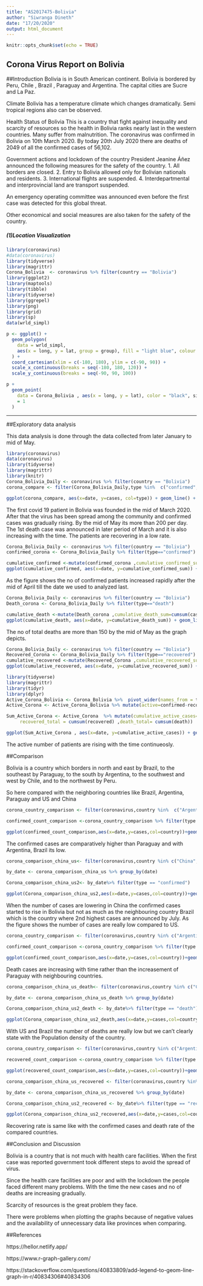 ---
title: "AS2017475-Bolivia"
author: "Siwranga Dineth"
date: "17/20/2020"
output: html_document
---

```{r setup, include=FALSE, }
knitr::opts_chunk$set(echo = TRUE)
```

## Corona Virus Report on Bolivia

##Introduction
Bolivia is  in South American continent. Bolivia is bordered by Peru, Chile , Brazil , Paraguay and Argentina.
The capital cities are Sucre and La Paz.

Climate
Bolivia has a temperature climate which changes dramatically. Semi tropical regions also can be observed.

Health Status of Bolivia
This is a country that fight against inequality and scarcity of resources so the health in Bolivia ranks nearly last in the western countries. Many suffer from malnutrition.
The coronavirus was confirmed in Bolivia on 10th March 2020. By today 20th July 2020 there are deaths of 2049 of all the confirmed cases of 56,102.

Government actions and lockdown of the country
President Jeanine Áñez announced the following measures for the safety of the country.
     1. All borders are closed.
     2. Entry to Bolivia allowed only for Bolivian nationals and residents.
     3. International flights are suspended.
     4. Interdepartmental and interprovincial land are  transport suspended.

An emergency operating committee was announced even before the first case was detected for this global threat.

Other economical and social measures are also taken for the safety of the country.



##### (1)Location Visualization

```{r, echo=FALSE,warning=FALSE,message=FALSE}
library(coronavirus)
#data(coronavirus)
library(tidyverse)
library(magrittr)
Corona_Bolivia  <- coronavirus %>% filter(country == "Bolivia")
library(ggplot2)
library(maptools)
library(tibble)
library(tidyverse)
library(ggrepel)
library(png)
library(grid)
library(sp)
data(wrld_simpl)

p <- ggplot() +
  geom_polygon(
    data = wrld_simpl,
    aes(x = long, y = lat, group = group), fill = "light blue", colour = "white"
  ) +
  coord_cartesian(xlim = c(-180, 180), ylim = c(-90, 90)) +
  scale_x_continuous(breaks = seq(-180, 180, 120)) +
  scale_y_continuous(breaks = seq(-90, 90, 100))

p +
  geom_point(
    data = Corona_Bolivia , aes(x = long, y = lat), color = "black", size
    = 1
  )


```


------


##Exploratory data analysis

This data analysis is done through the data collected from later January to mid of May.



```{r , echo=FALSE,warning=FALSE,message=FALSE}

library(coronavirus)
data(coronavirus)
library(tidyverse)
library(magrittr)
library(knitr)
Corona_Bolivia_Daily <- coronavirus %>% filter(country == "Bolivia")
corona_compare <- filter(Corona_Bolivia_Daily,type %in%  c("confirmed","death","recovered"))

```

```{r , echo=FALSE,warning=FALSE,message=FALSE}
ggplot(corona_compare, aes(x=date, y=cases, col=type)) + geom_line() + ggtitle("Bolivia Daily Corona Virus Data of Confirmed, Death, Recovered")

```

The first covid 19 patient in Bolivia was founded in the mid of March 2020. After that the virus has been spread among the community and confirmed cases was gradually rising. By the mid of May its more than 200 per day.
The 1st death case was announced in later period of March and it is also increasing with the time.
The patients are recovering in a  low rate.


```{r , echo=FALSE,warning=FALSE,message=FALSE}
Corona_Bolivia_Daily <- coronavirus %>% filter(country == "Bolivia")
confirmed_corona <- Corona_Bolivia_Daily %>% filter(type=="confirmed")

cumulative_confirmed <-mutate(confirmed_corona ,cumulative_confirmed_sum=cumsum(cases))
ggplot(cumulative_confirmed, aes(x=date, y=cumulative_confirmed_sum)) + geom_line(col="blue" ) + ggtitle("Bolivia : Total Covid-19 Confirmed")
```
As the figure  shows the no of confirmed patients increased rapidly after the mid of April till the date we used to analyzed last.

```{r  , echo=FALSE,warning=FALSE,message=FALSE}
Corona_Bolivia_Daily <- coronavirus %>% filter(country == "Bolivia")
Death_corona <- Corona_Bolivia_Daily %>% filter(type=="death")

cumulative_death <-mutate(Death_corona ,cumulative_death_sum=cumsum(cases))
ggplot(cumulative_death, aes(x=date, y=cumulative_death_sum)) + geom_line( col="red") + ggtitle("Bolivia : Total Covid-19 Deaths")
```
The no of total deaths are more than 150 by the mid of May as the graph depicts.

```{r  , echo=FALSE,warning=FALSE,message=FALSE}
Corona_Bolivia_Daily <- coronavirus %>% filter(country == "Bolivia")
Recovered_Corona <- Corona_Bolivia_Daily %>% filter(type=="recovered")
cumulative_recovered <-mutate(Recovered_Corona ,cumulative_recovered_sum=cumsum(cases))
ggplot(cumulative_recovered, aes(x=date, y=cumulative_recovered_sum)) + geom_line(col="green" ) + ggtitle("Bolivia : Total Covid-19 Recovered")
```


```{r Corona_Bolivia , echo=FALSE,warning=FALSE,message=FALSE}
library(tidyverse)
library(magrittr)
library(tidyr)
library(dplyr)
Active_Corona_Bolivia <- Corona_Bolivia %>%  pivot_wider(names_from = type, values_from= cases)
Active_Corona <- Active_Corona_Bolivia %>% mutate(active=confirmed-recovered-death)

Sum_Active_Corona <- Active_Corona  %>% mutate(cumulative_active_cases= cumsum (active) ,
     recovered_total = cumsum(recovered) ,death_total= cumsum(death))

ggplot(Sum_Active_Corona , aes(x=date, y=cumulative_active_cases)) + geom_line() + ggtitle("Covid-19 Active cases in Bolivia")
```
The active number of patients are rising with the time continueosly.


##Comparison

Bolivia is a country which borders in north and east by Brazil, to the southeast by Paraguay, to the south by Argentina, to the southwest and west by Chile, and to the northwest by Peru.

So here compared with the neighboring countries like Brazil, Argentina, Paraguay and US and China


```{r, echo=FALSE,warning=FALSE,message=FALSE}
corona_country_comparison <- filter(coronavirus,country %in%  c("Argentina","Chilie","Paraguay","Bolivia"))

```

```{r, echo=FALSE,warning=FALSE,message=FALSE}
confirmed_count_comparison <-corona_country_comparison %>% filter(type == "confirmed")
```

```{r, echo=FALSE,warning=FALSE,message=FALSE}
ggplot(confirmed_count_comparison,aes(x=date,y=cases,col=country))+geom_line()+ggtitle("Confirmed cases comparison with Argentina,Chilie,Paraguay")

```

The confirmed cases are comparatively higher than Paraguay and with Argentina, Brazil its low.
```{r,echo=FALSE,warning=FALSE,message=FALSE}
corona_comparison_china_us<- filter(coronavirus,country %in% c("China","US","Bolivia","Brazil"))

```
```{r,echo=FALSE,warning=FALSE,message=FALSE}
by_date <- corona_comparison_china_us %>% group_by(date)
```


```{r, echo=FALSE,warning=FALSE,message=FALSE}
Corona_comparison_china_us2<- by_date%>% filter(type == "confirmed")
```
```{r, echo=FALSE,warning=FALSE,message=FALSE}
ggplot(Corona_comparison_china_us2,aes(x=date,y=cases,col=country))+geom_line()+ggtitle("confirmed case Comparison with China and US and Brazil")

```

When the number of cases are lowering in China the confirmed cases started to rise in  Bolivia but not as much as the neighbouring country Brazil which is the country where 2nd highest cases are announced  by July. As the figure shows the number of cases are really low compared to US.



```{r, echo=FALSE,warning=FALSE,message=FALSE}
corona_country_comparison <- filter(coronavirus,country %in% c("Argentina","Chilie","Paraguay","Bolivia"))

```

```{r, echo=FALSE,warning=FALSE,message=FALSE}
confirmed_count_comparison <-corona_country_comparison %>% filter(type == "death")
```

```{r, echo=FALSE,warning=FALSE,message=FALSE}
ggplot(confirmed_count_comparison,aes(x=date,y=cases,col=country))+geom_line()+ggtitle("death cases comparison with Argentina,Chilie,Paraguay")

```

Death cases are increasing with time rather than the increasement of Paraguay with neighbouring countries.


```{r,echo=FALSE,warning=FALSE,message=FALSE}
corona_comparison_china_us_death<- filter(coronavirus,country %in% c("China","US","Bolivia","Brazil"))

```
```{r,echo=FALSE,warning=FALSE,message=FALSE}
by_date <- corona_comparison_china_us_death %>% group_by(date)
```


```{r, echo=FALSE,warning=FALSE,message=FALSE}
Corona_comparison_china_us2_death <- by_date%>% filter(type == "death")
```
```{r, echo=FALSE,warning=FALSE,message=FALSE}
ggplot(Corona_comparison_china_us2_death,aes(x=date,y=cases,col=country))+geom_line()+ggtitle("death case Comparison with China and US and Brazil")

```

With US and Brazil the number of deaths are really low but we can't clearly state with the
Population density of the country.


```{r, echo=FALSE,warning=FALSE,message=FALSE}
corona_country_comparison <- filter(coronavirus,country %in% c("Argentina","Chilie","Paraguay","Bolivia"))

```

```{r, echo=FALSE,warning=FALSE,message=FALSE}
recovered_count_comparison <-corona_country_comparison %>% filter(type == "recovered")
```

```{r, echo=FALSE,warning=FALSE,message=FALSE}
ggplot(recovered_count_comparison,aes(x=date,y=cases,col=country))+geom_line()+ggtitle("Recovered cases comparison with Argentina,Chilie,Paraguay")

```


```{r,echo=FALSE,warning=FALSE,message=FALSE}
corona_comparison_china_us_recovered <- filter(coronavirus,country %in% c("China","US","Bolivia","Brazil"))

```
```{r,echo=FALSE,warning=FALSE,message=FALSE}
by_date <- corona_comparison_china_us_recovered %>% group_by(date)
```


```{r, echo=FALSE,warning=FALSE,message=FALSE}
Corona_comparison_china_us2_recovered <- by_date%>% filter(type == "recovered")
```
```{r, echo=FALSE,warning=FALSE,message=FALSE}
ggplot(Corona_comparison_china_us2_recovered,aes(x=date,y=cases,col=country))+geom_line()+ggtitle("recovered case Comparison with China and US and Brazil")

```

Recovering rate is same like  with the confirmed cases and death rate of the compared countries.

##Conclusion and Discussion

Bolivia is a country that is not much with health care facilities. When the first case was reported government took different steps to avoid the spread of virus.

Since the health care facilities are poor and with the lockdown the people faced different many problems.
With the time the new cases and no of deaths are increasing gradually.

Scarcity of resources is the great problem they face.

There were problems when plotting the graphs because of negative values and the availability of unnecessary data like provinces when comparing.


##References

https://hellor.netlify.app/

https://www.r-graph-gallery.com/

https://stackoverflow.com/questions/40833809/add-legend-to-geom-line-graph-in-r/40834306#40834306



 
 
